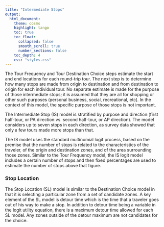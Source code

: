 ```yaml
---
title: "Intermediate Stops"
output:
  html_document:
    theme: cosmo
    highlight: tango
    toc: true
    toc_float:
      collapsed: false
      smooth_scroll: true
      number_sections: false
    toc_depth: 4
    css: "styles.css"
---
```


The Tour Frequency and Tour Destination Choice steps estimate the start and end locations for each round-trip tour. The next step is to determine how many stops are made from origin to destination and from destination to origin for each individual tour. No separate estimate is made for the purpose of those intermediate stops; it is assumed that they are all for shopping or other such purposes (personal business, social, recreational, etc). In the context of this model, the specific purpose of those stops is not important. 


The Intermediate Stop (IS) model is stratified by purpose and direction (first half-tour, or PA direction vs. second half-tour, or AP direction). The model considers up to seven stops in each direction, as survey data showed that only a few tours made more stops than that.   

The IS model uses the standard multinomial logit process, based on the premise that the number of stops is related to the characteristics of the traveler, of the origin and destination zones, and of the area surrounding those zones. Similar to the Tour Frequency model, the IS logit model includes a certain number of stops and then fixed percentages are used to estimate the number of stops above that figure.  

### Stop Location  
The Stop Location (SL) model is similar to the Destination Choice model in that it is selecting a particular zone from a set of candidate zones. A key element of the SL model is detour time which is the time that a traveler goes out of his way to make a stop. In addition to detour time being a variable in the logit utility equation, there is a maximum detour time allowed for each SL model. Any zones outside of the detour maximum are not candidates for the choice. 